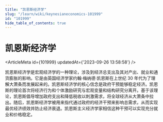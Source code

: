 ```yaml
---
title: "凯恩斯经济学"
slug: "/learn/wiki/keynesianeconomics-101999"
id: "101999"
hide_table_of_contents: true
---
```



# 凯恩斯经济学

<ArticleMeta id={101999} updatedAt={'2023-09-26 13:58:58'} />
<div className='border-solid border-b border-t-0 my-4 border-[var(--ifm-color-gray-300)]' />

凯恩斯经济学是宏观经济学的一种理论，涉及到经济总支出及其对产出、就业和通货膨胀的影响。它是由英国经济学家约翰·梅纳德·凯恩斯在上世纪 30 年代为了理解大萧条而发展起来的。凯恩斯经济学的核心信念是政府干预能够稳定经济。凯恩斯的理论首次将经济行为和个体激励研究与宏观变量和结构研究分离开。基于该理论，凯恩斯倡导增加政府支出和降低税收以刺激需求，将全球经济从大萧条中拉出。随后，凯恩斯经济学被用来指代通过政府的经济干预来影响总需求，从而实现最优经济绩效并防止经济衰退。凯恩斯主义经济学家相信这种干预可以实现充分就业和价格稳定。
